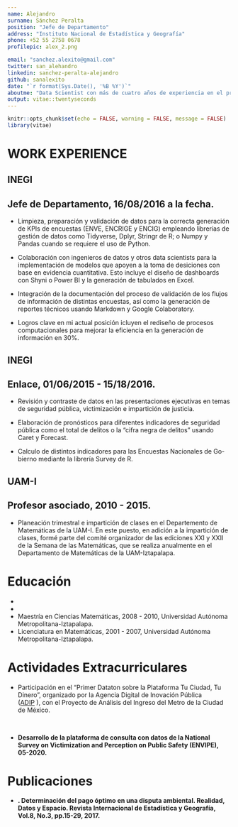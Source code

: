 ---
name: Alejandro
surname: Sánchez Peralta
position: "Jefe de Departamento"
address: "Instituto Nacional de Estadística y Geografía"
phone: +52 55 2758 0678
profilepic: alex_2.png

email: "sanchez.alexito@gmail.com"
twitter: san_alehandro  
linkedin: sanchez-peralta-alejandro
github: sanalexito
date: "`r format(Sys.Date(), '%B %Y')`"
aboutme: "Data Scientist con más de cuatro años de experiencia en el procesamiento de información y el análisis de encuestas para el INEGI. Entre otras funciones soy encargado de generar la información oficial a nivel nacional de la ENVE, la ENCRIGE y la ENCIG. Tengo conocimientos en estadística y soltura en el manejo, limpieza, análisis y visualización de datos usando herramientas de R, Python y Power BI. Me agrada abordar la generación de valor a partir de datos crudos."
output: vitae::twentyseconds
---

```{r setup, include=FALSE}
knitr::opts_chunk$set(echo = FALSE, warning = FALSE, message = FALSE)
library(vitae)
```

# WORK EXPERIENCE

## INEGI    

## Jefe de Departamento, 16/08/2016 a la fecha.

* Limpieza, preparación y validación de datos para la correcta generación de KPIs de encuestas (ENVE, ENCRIGE y ENCIG) empleando librerías de gestión de datos como Tidyverse, Dplyr, Stringr de R; o Numpy y Pandas cuando se requiere el uso de Python.
* Colaboración con ingenieros de datos y otros data scientists para la implementación de modelos que apoyen a la toma de desiciones con base en evidencia cuantitativa. Esto incluye el diseño de dashboards con Shyni o Power BI y la generación de tabulados en Excel.
 
* Integración de la documentación del proceso de validación de los flujos de información de distintas encuestas, así como la generación de reportes técnicos usando Markdown y Google Colaboratory.

* Logros clave en mi actual posición icluyen el rediseño de procesos computacionales para mejorar la eficiencia en la generación de información en 30%.
  
## INEGI

## Enlace, 01/06/2015 - 15/18/2016.

* Revisión y contraste de datos en las presentaciones ejecutivas en temas de seguridad pública, victimización e impartición de justicia.

* Elaboración de pronósticos para diferentes indicadores de seguridad pública como el total de delitos o la "cifra negra de delitos" usando Caret y Forecast.

* Calculo de distintos indicadores para las Encuestas Nacionales de Go-bierno mediante la librería Survey de R.


## UAM-I

## Profesor asociado, 2010 - 2015.

* Planeación trimestral e impartición de clases en el Departemento de Matemáticas de la UAM-I. En este puesto, en adición a la impartición de clases, formé parte del comité organizador de las ediciones  XXI y XXII de la Semana de las Matemáticas, que se realiza anualmente en el Departamento de Matemáticas de la UAM-Iztapalapa. 

# Educación
 * [\color{mainblue}{Curso Power BI - Análisis de Datos y Business Intelligence, 2022, Ûdemy (21 hrs.)}](https://udemy-certificate.s3.amazonaws.com/pdf/UC-024bbc1d-e043-4c42-81af-d38911aef436.pdf)
 * [\color{mainblue}{Diplomado: Presupuesto Basado en Resultados, 2022, SHCP (120 hrs.)}](https://drive.google.com/file/d/1C7xov9FNW8QIL6GXNMRNRVJNBmozsHCz/view?usp=sharing) 
 * Maestría en Ciencias Matemáticas, 2008 - 2010, Universidad Autónoma Metropolitana-Iztapalapa.
 * Licenciatura en Matemáticas, 2001 - 2007, Universidad Autónoma Metropolitana-Iztapalapa.


# Actividades Extracurriculares {data-icon=images}

 * [\color{mainblue}{Certamen de Innovación en Transparencia 2021.}](https://aplicacionasp.shinyapps.io/datatonicos_app/?_ga=2.114794881.748076323.1652235506-1286185329.1634413335) <p>
Participación en el "Primer Dataton sobre la Plataforma Tu Ciudad, Tu Dinero", organizado por la Agencia Digital de Inovación Pública<br /> ([ADIP](https://dataton2021.tudinero.cdmx.gob.mx/)
), con el Proyecto de Análisis del Ingreso del Metro de la Ciudad de México.


<b>

<b>

</br>

* [\color{mainblue}{Plataforma de Percepción de Inseguridad.}](https://aplicacionasp.shinyapps.io/plapim_app/?_ga=2.9462451.748076323.1652235506-1286185329.1634413335#section-inicio)
<p> Desarrollo de la plataforma de consulta con datos de la National Survey on Victimization and Perception on Public Safety (ENVIPE), 05-2020.

# Publicaciones

* [\color{mainblue}{Arbitraje de Oferta Final}](https://rde.inegi.org.mx/index.php/2017/12/18/arbitraje-oferta-final-determinacion-del-pago-optimo-en-conflicto-ambiental/). Determinación del pago óptimo en una disputa ambiental. Realidad, Datos y Espacio. Revista Internacional de Estadística y Geografía, Vol.8, No.3, pp.15-29, 2017.
  
<!--* El primer teorema fundamental de valuación de activos en tiempo discreto y horizonte finito. Mixba'al, Revista Metropolitana de Matemáticas,
Vol.2, No.1, 2011">

<!-- *Buenas tardes.  -->

<!-- Soy Alejandro Sánchez Peralta, tengo 39 años de edad y vivo en Iztapalapa, CDMX. Actualmente ocupo el puesto de Jefe de Departamento de Análisis y Evaluación de Modelos de Información, en el área de Encuestas Nacionales de Gobierno. Me considero un elemento con sólida formación académica y alto sentido de la ética laboral. Me siento comprometido con mi trabajo y disfruto de compartir con mis compañeros las jornadas del día a día.  -->

<!-- A lo largo de casi siete años en el INEGI aprendí acerca de la gestión de proyectos y la generación de reportes ejecutivos a través de R y Power BI. He participado en encuestas de gobierno como la ENVE, la ENCRIGE y la ENCIG, todas ellas relacionadas con empresas, lo que me ha permitido conocer acerca del marco regulatorio y cuestiones económicas. -->

<!-- Así, dada mi experiencia considero que soy un buen candidato para trabajar como científico de datos en BBVA. -->


